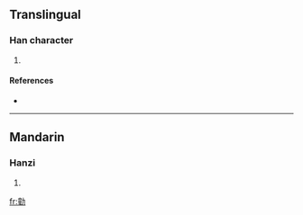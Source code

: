 ==Translingual==

===Han character===
{{Han char|rn=19|rad=力|as=12|sn=14|four=|canj=卜土大尸 (YGKS)}}

# {{defn|Han|sort=力12}}

====References====
* {{Han ref|kx=0149.240|dkj=02447|dj=0337.160|hdz=10381.020|uh=52ED|ud=21229}}

----

==Mandarin==

===Hanzi===
{{cmn-hanzi|pin=[[tóng]] ([[tong2]])|wg=t'ung<sup>2</sup>}}

# {{defn|Mandarin}}

[[fr:勭]]